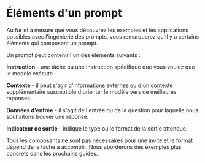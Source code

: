 # Éléments d'un prompt

Au fur et à mesure que vous découvrez les exemples et les applications possibles avec l'ingénierie des prompts, vous remarquerez qu'il y a certains éléments qui composent un prompt. 

Un prompt peut contenir l'un des éléments suivants :

**Instruction** - une tâche ou une instruction spécifique que vous voulez que le modèle exécute

**Contexte** - il peut s'agir d'informations externes ou d'un contexte supplémentaire susceptible d'orienter le modèle vers de meilleures réponses.

**Données d'entrée** - il s'agit de l'entrée ou de la question pour laquelle nous souhaitons trouver une réponse.

**Indicateur de sortie** - indique le type ou le format de la sortie attendue.

Tous les composants ne sont pas nécessaires pour une invite et le format dépend de la tâche à accomplir. Nous aborderons des exemples plus concrets dans les prochains guides.
